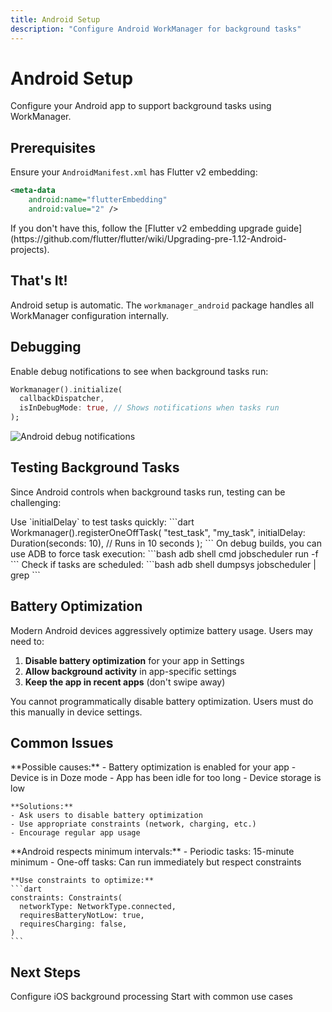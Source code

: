 ```yaml
---
title: Android Setup
description: "Configure Android WorkManager for background tasks"
---
```


# Android Setup

Configure your Android app to support background tasks using WorkManager.

## Prerequisites

Ensure your `AndroidManifest.xml` has Flutter v2 embedding:

```xml android/app/src/main/AndroidManifest.xml
<meta-data
    android:name="flutterEmbedding"
    android:value="2" />
```

<Note>
If you don't have this, follow the [Flutter v2 embedding upgrade guide](https://github.com/flutter/flutter/wiki/Upgrading-pre-1.12-Android-projects).
</Note>

## That's It!

Android setup is automatic. The `workmanager_android` package handles all WorkManager configuration internally.

## Debugging

Enable debug notifications to see when background tasks run:

```dart
Workmanager().initialize(
  callbackDispatcher,
  isInDebugMode: true, // Shows notifications when tasks run
);
```

<div style={{textAlign: 'center', margin: '20px 0'}}>
  <img src="/.art/android_debug_notification.gif" alt="Android debug notifications" style={{height: '400px'}} />
</div>

## Testing Background Tasks

Since Android controls when background tasks run, testing can be challenging:

<AccordionGroup>
  <Accordion title="Immediate Testing">
    Use `initialDelay` to test tasks quickly:
    ```dart
    Workmanager().registerOneOffTask(
      "test_task",
      "my_task",
      initialDelay: Duration(seconds: 10), // Runs in 10 seconds
    );
    ```
  </Accordion>

  <Accordion title="Force Task Execution">
    On debug builds, you can use ADB to force task execution:
    ```bash
    adb shell cmd jobscheduler run -f <package_name> <job_id>
    ```
  </Accordion>

  <Accordion title="Monitor Task Status">
    Check if tasks are scheduled:
    ```bash
    adb shell dumpsys jobscheduler | grep <package_name>
    ```
  </Accordion>
</AccordionGroup>

## Battery Optimization

Modern Android devices aggressively optimize battery usage. Users may need to:

1. **Disable battery optimization** for your app in Settings
2. **Allow background activity** in app-specific settings
3. **Keep the app in recent apps** (don't swipe away)

<Warning>
You cannot programmatically disable battery optimization. Users must do this manually in device settings.
</Warning>

## Common Issues

<AccordionGroup>
  <Accordion title="Tasks Not Running">
    **Possible causes:**
    - Battery optimization is enabled for your app
    - Device is in Doze mode
    - App has been idle for too long
    - Device storage is low

    **Solutions:**
    - Ask users to disable battery optimization
    - Use appropriate constraints (network, charging, etc.)
    - Encourage regular app usage
  </Accordion>

  <Accordion title="Tasks Running Too Often">
    **Android respects minimum intervals:**
    - Periodic tasks: 15-minute minimum
    - One-off tasks: Can run immediately but respect constraints

    **Use constraints to optimize:**
    ```dart
    constraints: Constraints(
      networkType: NetworkType.connected,
      requiresBatteryNotLow: true,
      requiresCharging: false,
    )
    ```
  </Accordion>
</AccordionGroup>

## Next Steps

<CardGroup cols={2}>
  <Card title="iOS Setup" icon="apple" href="/setup/ios">
    Configure iOS background processing
  </Card>
  <Card title="Use Cases" icon="list-check" href="/usecases/data-sync">
    Start with common use cases
  </Card>
</CardGroup>